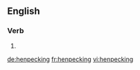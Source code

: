 ==English==

===Verb===
{{head|en|present participle}}

# {{present participle of|henpeck|lang=en}}

[[de:henpecking]]
[[fr:henpecking]]
[[vi:henpecking]]